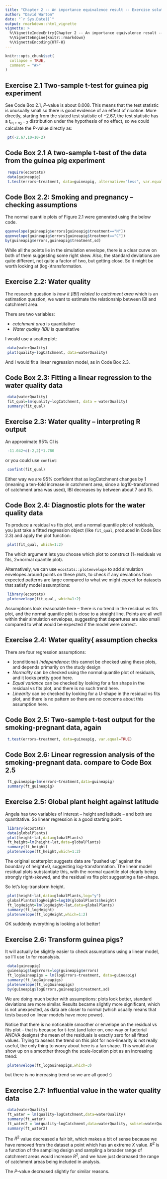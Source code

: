 ```yaml
---
title: "Chapter 2 -- An importance equivalence result -- Exercise solutions and Code Boxes"
author: "David Warton"
date: "`r Sys.Date()`"
output: rmarkdown::html_vignette
vignette: >
  %\VignetteIndexEntry{Chapter 2 -- An importance equivalence result -- Exercise solutions and Code Boxes}
  %\VignetteEngine{knitr::rmarkdown}
  %\VignetteEncoding{UTF-8}
---
```


```r
knitr::opts_chunk$set(
  collapse = TRUE,
  comment = "#>"
)
```

## Exercise 2.1 Two-sample t-test for guinea pig experiment

See Code Box 2.1, $P$-value is about 0.008. This means that the test statistic is unusually small so there is good evidence of an effect of nicotine.  More directly, starting from the stated test statistic of $-2.67$, the test statistic has a $t_{n_1+n_2-2}$ distribution under the hypothesis of no effect, so we could calculate the $P$-value directly as:
```r
 pt(-2.67,10+10-2)
```


## Code Box 2.1 A two-sample t-test of the data from the guinea pig experiment

```r
 require(ecostats)
 data(guineapig)
 t.test(errors~treatment, data=guineapig, alternative="less", var.equal=TRUE)
```


## Code Box 2.2: Smoking and pregnancy -- checking assumptions
The normal quantile plots of Figure 2.1 were generated using the below code.
```r
qqenvelope(guineapig$errors[guineapig$treatment=="N"])
qqenvelope(guineapig$errors[guineapig$treatment=="C"])
by(guineapig$errors,guineapig$treatment,sd)
```

While all the points lie in the simulation envelope, there is a clear curve on both of them suggesting some right skew. Also, the standard deviations are quite different, not quite a factor of two, but getting close. So it might be worth looking at (log-)transformation.



## Exercise 2.2: Water quality

The research question is *how it [IBI] related to catchment area* which is an estimation question, we want to estimate the relationship between IBI and catchment area.

There are two variables:

* *catchment area* is quantitative
* *Water quality (IBI)* is quantitative

I would use a scatterplot:

```r
 data(waterQuality)
 plot(quality~logCatchment, data=waterQuality)
```

And I would fit a linear regression model, as in Code Box 2.3.


## Code Box 2.3: Fitting a linear regression to the water quality data
```r
 data(waterQuality)
 fit_qual=lm(quality~logCatchment, data = waterQuality)
 summary(fit_qual)
```

## Exercise 2.3: Water quality -- interpreting R output

An approximate 95% CI is
```r
 -11.042+c(-2,2)*1.780
```

or you could use `confint`:
```r
 confint(fit_qual)
```

Either way we are 95% confident that as logCatchment changes by 1 (meaning a ten-fold increase in catchment area, since a log10-transformed of catchment area was used), IBI decreases by between about 7 and 15.


## Code Box 2.4: Diagnostic plots for the water quality data
To produce a residual vs fits plot, and a normal quantile plot of residuals, you just take a fitted regression object (like `fit_qual`, produced in Code Box 2.3) and apply the plot function:
```r
 plot(fit_qual, which=1:2)
```

The which argument lets you choose which plot to construct (1=residuals vs fits, 2=normal quantile plot).

Alternatively, we can use `ecostats::plotenvelope` to add simulation envelopes around points on these plots, to check if any deviations from expected patterns are large compared
to what we might expect for datasets that satisfy model assumptions:
```r
 library(ecostats)
 plotenvelope(fit_qual, which=1:2)
```

Assumptions look reasonable here -- there is no trend in the residual vs fits plot, and the normal quantile plot is close to a straight line. Points are all well within their simulation envelopes, suggesting that departures are also small compared to what would be expected if the model were correct.


## Exercise 2.4: Water quality{ assumption checks

There are four regression assumptions:

* (conditional) *independence*: this cannot be checked using these plots, and depends primarily on the study design
* *Normality* can be checked using the normal quantile plot of residuals, and it looks pretty good here.
* *Equal variance* can be checked by looking for a fan shape in the residual vs fits plot, and there is no such trend here.
* *Linearity* can be checked by looking for a U-shape in the residual vs fits plot, and there is no pattern so there are no concerns about this assumption here.


## Code Box 2.5: Two-sample t-test output for the smoking-pregnant data, again
```r
 t.test(errors~treatment, data=guineapig, var.equal=TRUE)
```


## Code Box 2.6: Linear regression analysis of the smoking-pregnant data. compare to Code Box 2.5
```r
 ft_guineapig=lm(errors~treatment,data=guineapig)
 summary(ft_guineapig)
```

## Exercise 2.5: Global plant height against latitude

Angela has two variables of interest -- height and latitude -- and both are quantitative. So linear regression is a good starting point.

```r
 library(ecostats)
 data(globalPlants)
 plot(height~lat,data=globalPlants)
 ft_height=lm(height~lat,data=globalPlants)
 summary(ft_height)
 plotenvelope(ft_height,which=1:2)
```

The original scatterplot suggests data are "pushed up" against the boundary of height=0, suggesting log-transformation.  The linear model residual plots substantiate this, with the normal quantile plot clearly being strongly right-skewed, and the residual vs fits plot suggesting a fan-shape.

So let's log-transform height.

```r
 plot(height~lat,data=globalPlants,log="y")
 globalPlants$logHeight=log10(globalPlants$height) 
 ft_logHeight=lm(logHeight~lat,data=globalPlants)
 summary(ft_logHeight)
 plotenvelope(ft_logHeight,which=1:2)
```

OK suddenly everything is looking a lot better!


## Exercise 2.6: Transform guinea pigs?

It will actually be slightly easier to check assumptions using a linear model, so I'll use `lm` for reanalysis.

```r
 data(guineapig)
 guineapig$logErrors=log(guineapig$errors) 
 ft_logGuineapigs = lm(logErrors~treatment, data=guineapig)
 summary(ft_logGuineapigs)
 plotenvelope(ft_logGuineapigs)
 by(guineapig$logErrors,guineapig$treatment,sd)
```
We are doing much better with assumptions: plots look better, standard deviations are more similar. Results became slightly more significant, which is not unexpected, as data are closer to normal (which usually means that tests based on linear models have more power).

Notice that there is no noticeable smoother or envelope on the residual vs fits plot -- that is because for t-test (and later on, one-way or factorial ANOVA designs) the mean of the residuals is exactly zero for all fitted values. Trying to assess the trend on this plot for non-linearity is not really useful, the only thing to worry about here is a fan shape. This would also show up on a smoother through the scale-location plot as an increasing trend:

```r
 plotenvelope(ft_logGuineapigs,which=3)
```

but there is no increasing trend so we are all good :)


## Exercise 2.7: Influential value in the water quality data

```r
 data(waterQuality)
 ft_water = lm(quality~logCatchment,data=waterQuality)
 summary(ft_water)
 ft_water2 = lm(quality~logCatchment,data=waterQuality, subset=waterQuality$logCatchment>2)
 summary(ft_water2)
```
The $R^2$ value decreased a fair bit, which makes a bit of sense because we have removed from the dataset a point which has an extreme $X$ value. $R^2$ is a function of the sampling design and sampling a broader range of catchment areas would increase $R^2$, and we have just decreased the range of catchment areas being included in analysis.

The $P$-value decreased slightly for similar reasons.

